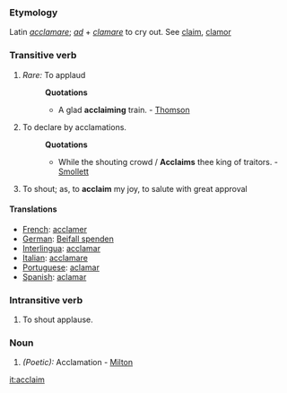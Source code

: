 ===Etymology===
Latin ''[[acclamare]]''; ''[[ad]]'' + ''[[clamare]]'' to cry out. See [[claim]], [[clamor]]
===Transitive verb===
#''Rare:'' To applaud
#:'''Quotations'''
#:*A glad '''acclaiming''' train. - [[Thomson]]
#To declare by acclamations.
#:'''Quotations'''
#:*While the shouting crowd / '''Acclaims''' thee king of traitors. - [[Smollett]]
#To shout; as, to '''acclaim''' my joy, to salute with great approval
====Translations====
*[[French]]: [[acclamer]]
*[[German]]: [[Beifall spenden]]
*[[Interlingua]]: [[acclamar]]
*[[Italian]]: [[acclamare]]
*[[Portuguese]]: [[aclamar]]
*[[Spanish]]: [[aclamar]]
===Intransitive verb===
#To shout applause.

===Noun===
#''(Poetic):'' Acclamation - [[Milton]]

[[it:acclaim]]